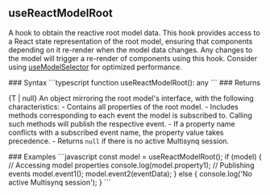 ## useReactModelRoot

<a id="usereactmodelroot"></a>
<p>A hook to obtain the reactive root model data. This hook provides access to a React state representation of the root model, ensuring that components depending on it re-render when the model data changes. Any changes to the model will trigger a re-render of components using this hook. Consider using <a href="#usemodelselector">useModelSelector</a> for optimized performance.</p>
### Syntax
```typescript
function useReactModelRoot(): any
```
### Returns
<ResponseField type="any">
<p>{T | null} An object mirroring the root model's interface, with the following characteristics: - Contains all properties of the root model. - Includes methods corresponding to each event the model is subscribed to. Calling such methods will publish the respective event. - If a property name conflicts with a subscribed event name, the property value takes precedence. - Returns <code>null</code> if there is no active Multisynq session.</p>
</ResponseField>
### Examples
<Tabs>
  <Tab title="// Using the hook">
  ```javascript
  const model = useReactModelRoot<RootModel>();
  if (model) {
    // Accessing model properties
    console.log(model.property1);
    // Publishing events
    model.event1();
    model.event2(eventData);
  } else {
    console.log('No active Multisynq session');
  }
  ```
  </Tab>
</Tabs>